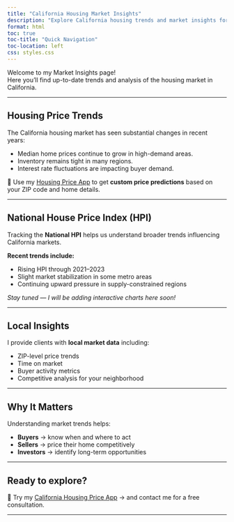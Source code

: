```yaml
---
title: "California Housing Market Insights"
description: "Explore California housing trends and market insights for 2025. Updated data for buyers, sellers, and investors."
format: html
toc: true
toc-title: "Quick Navigation"
toc-location: left
css: styles.css
---
```


Welcome to my Market Insights page!  
Here you'll find up-to-date trends and analysis of the housing market in California.

---

## Housing Price Trends

The California housing market has seen substantial changes in recent years:

- Median home prices continue to grow in high-demand areas.
- Inventory remains tight in many regions.
- Interest rate fluctuations are impacting buyer demand.

🏡 Use my [Housing Price App](https://your-shinyapp-url.shinyapps.io/your-app-name/) to get **custom price predictions** based on your ZIP code and home details.

---

## National House Price Index (HPI)

Tracking the **National HPI** helps us understand broader trends influencing California markets.

**Recent trends include:**

- Rising HPI through 2021–2023
- Slight market stabilization in some metro areas
- Continuing upward pressure in supply-constrained regions

_Stay tuned — I will be adding interactive charts here soon!_

---

## Local Insights

I provide clients with **local market data** including:

- ZIP-level price trends  
- Time on market  
- Buyer activity metrics  
- Competitive analysis for your neighborhood  

---

## Why It Matters

Understanding market trends helps:

- **Buyers** → know when and where to act
- **Sellers** → price their home competitively
- **Investors** → identify long-term opportunities

---

## Ready to explore?

🏡 Try my [California Housing Price App](https://your-shinyapp-url.shinyapps.io/your-app-name/) → and contact me for a free consultation.

---

